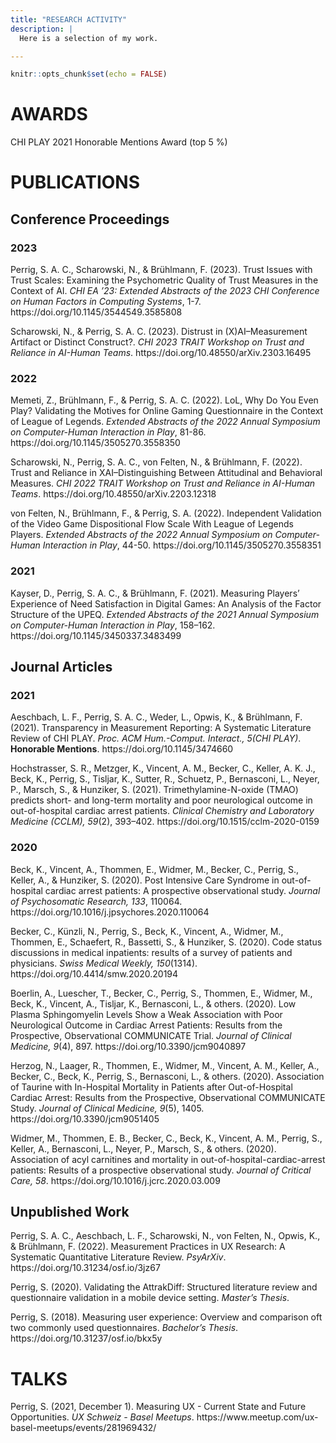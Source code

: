 ```yaml
---
title: "RESEARCH ACTIVITY"
description: |
  Here is a selection of my work.

---
```


```r
knitr::opts_chunk$set(echo = FALSE)
```

# AWARDS

CHI PLAY 2021 Honorable Mentions Award (top 5 %)
    
# PUBLICATIONS
    
## Conference Proceedings

### 2023

Perrig, S. A. C., Scharowski, N., & Brühlmann, F. (2023). Trust Issues with Trust Scales: Examining the Psychometric Quality of Trust Measures in the Context of AI. *CHI EA '23: Extended Abstracts of the 2023 CHI Conference on Human Factors in Computing Systems*, 1-7. https://doi.org/10.1145/3544549.3585808

Scharowski, N., & Perrig, S. A. C. (2023). Distrust in (X)AI--Measurement Artifact or Distinct Construct?. *CHI 2023 TRAIT Workshop on Trust and Reliance in AI-Human Teams*. https://doi.org/10.48550/arXiv.2303.16495
    
### 2022

Memeti, Z., Brühlmann, F., & Perrig, S. A. C. (2022). LoL, Why Do You Even Play? Validating the Motives for Online Gaming Questionnaire in the Context of League of Legends. *Extended Abstracts of the 2022 Annual Symposium on Computer-Human Interaction in Play*, 81-86. https://doi.org/10.1145/3505270.3558350

Scharowski, N., Perrig, S. A. C., von Felten, N., & Brühlmann, F. (2022). Trust and Reliance in XAI–Distinguishing Between Attitudinal and Behavioral Measures. *CHI 2022 TRAIT Workshop on Trust and Reliance in AI-Human Teams*. 
https://doi.org/10.48550/arXiv.2203.12318
    
von Felten, N., Brühlmann, F., & Perrig, S. A. (2022). Independent Validation of the Video Game Dispositional Flow Scale With League of Legends Players. *Extended Abstracts of the 2022 Annual Symposium on Computer-Human Interaction in Play*, 44-50. https://doi.org/10.1145/3505270.3558351   

### 2021
    
Kayser, D., Perrig, S. A. C., & Brühlmann, F. (2021). Measuring Players’ Experience of Need Satisfaction in Digital Games: An Analysis of the Factor Structure of the UPEQ. *Extended Abstracts of the 2021 Annual Symposium on Computer-Human Interaction in Play*, 158–162. https://doi.org/10.1145/3450337.3483499
    
## Journal Articles
    
### 2021
    
Aeschbach, L. F., Perrig, S. A. C., Weder, L., Opwis, K., & Brühlmann, F. (2021). Transparency in Measurement Reporting: A Systematic Literature Review of CHI PLAY. *Proc. ACM Hum.-Comput. Interact., 5(CHI PLAY)*. **Honorable Mentions**. https://doi.org/10.1145/3474660
    
Hochstrasser, S. R., Metzger, K., Vincent, A. M., Becker, C., Keller, A. K. J., Beck, K., Perrig, S., Tisljar, K., Sutter, R., Schuetz, P., Bernasconi, L., Neyer, P., Marsch, S., & Hunziker, S. (2021). Trimethylamine-N-oxide (TMAO) predicts short- and long-term mortality and poor neurological outcome in out-of-hospital cardiac arrest patients. *Clinical Chemistry and Laboratory Medicine (CCLM), 59*(2), 393–402. https://doi.org/10.1515/cclm-2020-0159  
    
### 2020
    
Beck, K., Vincent, A., Thommen, E., Widmer, M., Becker, C., Perrig, S., Keller, A., & Hunziker, S. (2020). Post Intensive Care Syndrome in out-of-hospital cardiac arrest patients: A prospective observational study. *Journal of Psychosomatic Research, 133*, 110064. https://doi.org/10.1016/j.jpsychores.2020.110064
    
Becker, C., Künzli, N., Perrig, S., Beck, K., Vincent, A., Widmer, M., Thommen, E., Schaefert, R., Bassetti, S., & Hunziker, S. (2020). Code status discussions in medical inpatients: results of a survey of patients and physicians. *Swiss Medical Weekly, 150*(1314). https://doi.org/10.4414/smw.2020.20194
    
Boerlin, A., Luescher, T., Becker, C., Perrig, S., Thommen, E., Widmer, M., Beck, K., Vincent, A., Tisljar, K., Bernasconi, L., & others. (2020). Low Plasma Sphingomyelin Levels Show a Weak Association with Poor Neurological Outcome in Cardiac Arrest Patients: Results from the Prospective, Observational COMMUNICATE Trial. *Journal of Clinical Medicine, 9*(4), 897. https://doi.org/10.3390/jcm9040897
    
Herzog, N., Laager, R., Thommen, E., Widmer, M., Vincent, A. M., Keller, A., Becker, C., Beck, K., Perrig, S., Bernasconi, L., & others. (2020). Association of Taurine with In-Hospital Mortality in Patients after Out-of-Hospital Cardiac Arrest: Results from the Prospective, Observational COMMUNICATE Study. *Journal of Clinical Medicine, 9*(5), 1405. https://doi.org/10.3390/jcm9051405
    
Widmer, M., Thommen, E. B., Becker, C., Beck, K., Vincent, A. M., Perrig, S., Keller, A., Bernasconi, L., Neyer, P., Marsch, S., & others. (2020). Association of acyl carnitines and mortality in out-of-hospital-cardiac-arrest patients: Results of a prospective observational study. *Journal of Critical Care, 58*. https://doi.org/10.1016/j.jcrc.2020.03.009

## Unpublished Work

Perrig, S. A. C., Aeschbach, L. F., Scharowski, N., von Felten, N., Opwis, K., & Brühlmann, F. (2022). Measurement Practices in UX Research: A Systematic Quantitative Literature Review. *PsyArXiv*. https://doi.org/10.31234/osf.io/3jz67
    
Perrig, S. (2020). Validating the AttrakDiff: Structured literature review and questionnaire validation in a mobile device setting. *Master's Thesis*. 

Perrig, S. (2018). Measuring user experience: Overview and comparison oft two commonly used questionnaires. *Bachelor's Thesis*. https://doi.org/10.31237/osf.io/bkx5y
    
# TALKS
    
Perrig, S. (2021, December 1). Measuring UX - Current State and Future Opportunities. *UX Schweiz - Basel Meetups*. https://www.meetup.com/ux-basel-meetups/events/281969432/